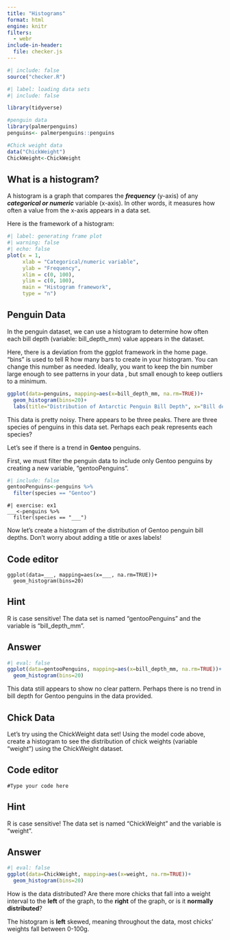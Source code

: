```yaml
---
title: "Histograms"
format: html
engine: knitr
filters:
  - webr
include-in-header:
  file: checker.js
---
```


```r
#| include: false
source("checker.R")
```

```r
#| label: loading data sets
#| include: false 

library(tidyverse)

#penguin data
library(palmerpenguins)
penguins<- palmerpenguins::penguins

#Chick weight data
data("ChickWeight")
ChickWeight<-ChickWeight

```

## What is a histogram?

A histogram is a graph that compares the ***frequency*** (y-axis) of any ***categorical or numeric*** variable (x-axis). In other words, it measures how often a value from the x-axis appears in a data set.

Here is the framework of a histogram:

```r
#| label: generating frame plot
#| warning: false
#| echo: false
plot(x = 1,                 
     xlab = "Categorical/numeric variable", 
     ylab = "Frequency",
     xlim = c(0, 100), 
     ylim = c(0, 100),
     main = "Histogram framework",
     type = "n")
```

## Penguin Data

In the penguin dataset, we can use a histogram to determine how often each bill depth (variable: bill_depth_mm) value appears in the dataset.

Here, there is a deviation from the ggplot framework in the home page. "bins" is used to tell R how many bars to create in your histogram. You can change this number as needed. Ideally, you want to keep the bin number large enough to see patterns in your data , but small enough to keep outliers to a minimum.

```r
ggplot(data=penguins, mapping=aes(x=bill_depth_mm, na.rm=TRUE))+
  geom_histogram(bins=20)+
  labs(title="Distribution of Antarctic Penguin Bill Depth", x="Bill depth (mm)", y="Frequency")

```

This data is pretty noisy. There appears to be three peaks. There are three species of penguins in this data set. Perhaps each peak represents each species?

Let's see if there is a trend in **Gentoo** penguins.

First, we must filter the penguin data to include only Gentoo penguins by creating a new variable, "gentooPenguins".

```r
#| include: false
gentooPenguins<-penguins %>%
  filter(species == "Gentoo")
```

```webr-r
#| exercise: ex1
___<-penguins %>%
  filter(species == "___")
```

Now let's create a histogram of the distribution of Gentoo penguin bill depths. Don't worry about adding a title or axes labels!

::: panel-tabset
## Code editor

```webr-r
ggplot(data=___, mapping=aes(x=___, na.rm=TRUE))+
  geom_histogram(bins=20)

```

## Hint

R is case sensitive! The data set is named "gentooPenguins" and the variable is "bill_depth_mm".

## Answer

```r
#| eval: false
ggplot(data=gentooPenguins, mapping=aes(x=bill_depth_mm, na.rm=TRUE))+
  geom_histogram(bins=20)
```

This data still appears to show no clear pattern. Perhaps there is no trend in bill depth for Gentoo penguins in the data provided.
:::

## Chick Data

Let's try using the ChickWeight data set! Using the model code above, create a histogram to see the distribution of chick weights (variable "weight") using the ChickWeight dataset.

::: panel-tabset
## Code editor

```webr-r
#Type your code here
```

## Hint

R is case sensitive! The data set is named "ChickWeight" and the variable is "weight".

## Answer

```r
#| eval: false
ggplot(data=ChickWeight, mapping=aes(x=weight, na.rm=TRUE))+
  geom_histogram(bins=20)
```
:::

How is the data distributed? Are there more chicks that fall into a weight interval to the **left** of the graph, to the **right** of the graph, or is it **normally distributed**?

The histogram is **left** skewed, meaning throughout the data, most chicks' weights fall between 0-100g.
